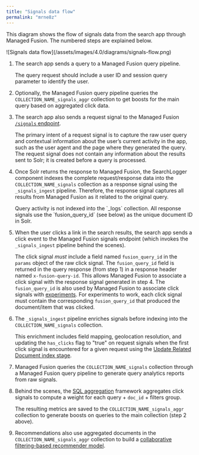 ```yaml
---
title: "Signals data flow"
permalink: "mrne8z"
---
```


This diagram shows the flow of signals data from the search app through Managed Fusion. The numbered steps are explained below.

<Frame>![Signals data flow](/assets/images/4.0/diagrams/signals-flow.png)</Frame>

1. The search app sends a query to a Managed Fusion query pipeline.

   The query request should include a user ID and session query parameter to identify the user.
2. Optionally, the Managed Fusion query pipeline queries the `COLLECTION_NAME_signals_aggr` collection to get boosts for the main query based on aggregated click data.
3. The search app also sends a request signal to the Managed Fusion [`/signals` endpoint](/managed-fusion/5.9/qkr054/signals-api).

   The primary intent of a request signal is to capture the raw user query and contextual information about the user’s current activity in the app, such as the user agent and the page where they generated the query. The request signal does not contain any information about the results sent to Solr; it is created before a query is processed.
4. Once Solr returns the response to Managed Fusion, the SearchLogger component indexes the complete request/response data into the `COLLECTION_NAME_signals` collection as a response signal using the `_signals_ingest` pipeline. Therefore, the response signal captures all results from Managed Fusion as it related to the original query.

   <Note>
   Query activity is not indexed into the `_logs` collection. All response signals use the `fusion_query_id` (see below) as the unique document ID in Solr.
   </Note>
5. When the user clicks a link in the search results, the search app sends a click event to the Managed Fusion signals endpoint (which invokes the `_signals_ingest` pipeline behind the scenes).

   The click signal *must* include a field named `fusion_query_id` in the `params` object of the raw click signal. The `fusion_query_id` field is returned in the query response (from step 1) in a response header named `x-fusion-query-id`. This allows Managed Fusion to associate a click signal with the response signal generated in step 4. The `fusion_query_id` is also used by Managed Fusion to associate click signals with [experiments](/managed-fusion/5.9/mykfo7/experiments). For experiments to work, each click signal must contain the corresponding `fusion_query_id` that produced the document/item that was clicked.
6. The `_signals_ingest` pipeline enriches signals before indexing into the `COLLECTION_NAME_signals` collection.

   This enrichment includes field mapping, geolocation resolution, and updating the `has_clicks` flag to "true" on request signals when the first click signal is encountered for a given request using the [Update Related Document index stage](/managed-fusion/5.9/ek9zev/update-related-document-stage).
7. Managed Fusion queries the `COLLECTION_NAME_signals` collection through a Managed Fusion query pipeline to generate query analytics reports from raw signals.
8. Behind the scenes, the [SQL aggregation](/managed-fusion/5.9/78vsm6/sql-aggregation) framework aggregates click signals to compute a weight for each query + `doc_id` + filters group.

   The resulting metrics are saved to the `COLLECTION_NAME_signals_aggr` collection to generate boosts on queries to the main collection (step 2 above).
9. Recommendations also use aggregated documents in the `COLLECTION_NAME_signals_aggr` collection to build a [collaborative filtering-based recommender model](/managed-fusion/5.9/l0emoh/methods).